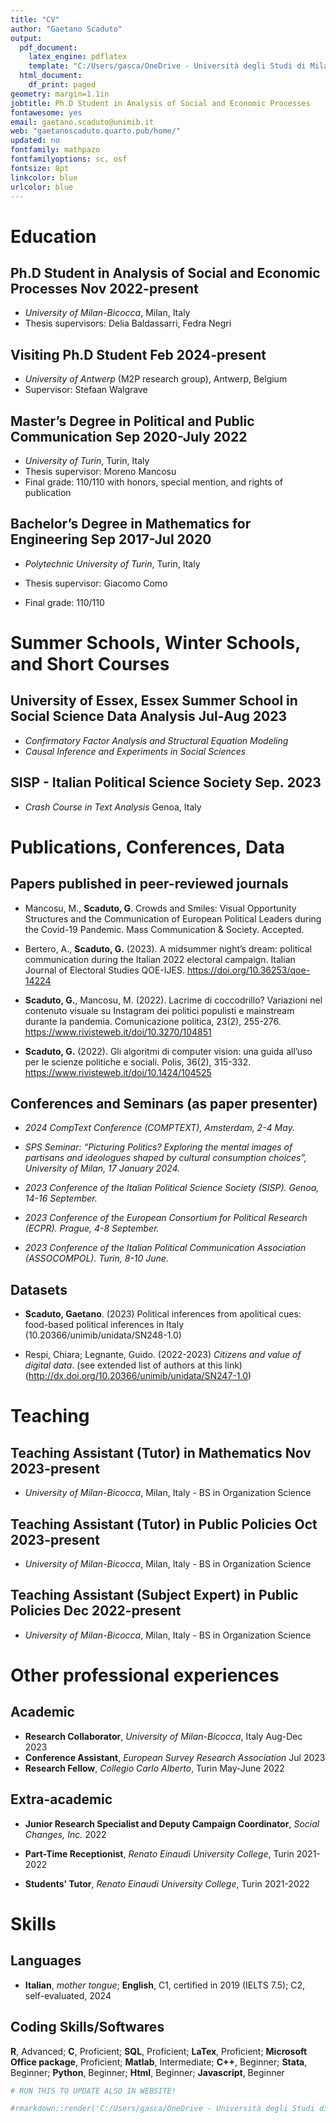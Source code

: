 ```yaml
---
title: "CV"
author: "Gaetano Scaduto"
output:
  pdf_document:
    latex_engine: pdflatex
    template: "C:/Users/gasca/OneDrive - Università degli Studi di Milano-Bicocca/Dottorato/CV/cv/svm-latex-cv.tex"
  html_document:
    df_print: paged
geometry: margin=1.1in
jobtitle: Ph.D Student in Analysis of Social and Economic Processes
fontawesome: yes
email: gaetano.scaduto@unimib.it
web: "gaetanoscaduto.quarto.pub/home/"
updated: no
fontfamily: mathpazo
fontfamilyoptions: sc, osf
fontsize: 8pt
linkcolor: blue
urlcolor: blue
---
```


<!-- -->

# **Education**

## Ph.D Student in Analysis of Social and Economic Processes \hfill Nov 2022-present

-   *University of Milan-Bicocca*, Milan, Italy
-   Thesis supervisors: Delia Baldassarri, Fedra Negri

## Visiting Ph.D Student \hfill Feb 2024-present

-   *University of Antwerp* (M2P research group), Antwerp, Belgium
-   Supervisor: Stefaan Walgrave

## Master's Degree in Political and Public Communication \hfill Sep 2020-July 2022

-   *University of Turin*, Turin, Italy
-   Thesis supervisor: Moreno Mancosu
-   Final grade: 110/110 with honors, special mention, and rights of publication

## Bachelor's Degree in Mathematics for Engineering \hfill Sep 2017-Jul 2020

-   *Polytechnic University of Turin*, Turin, Italy
-   Thesis supervisor: Giacomo Como
-   Final grade: 110/110

    \bigskip \hrule

# Summer Schools, Winter Schools, and Short Courses

## University of Essex, Essex Summer School in Social Science Data Analysis \hfill  Jul-Aug 2023

-   *Confirmatory Factor Analysis and Structural Equation Modeling*
-   *Causal Inference and Experiments in Social Sciences* 

## SISP - Italian Political Science Society \hfill  Sep. 2023

-   *Crash Course in Text Analysis* \hfill Genoa, Italy
    \bigskip \hrule

# Publications, Conferences, Data

## Papers published in peer-reviewed journals

-   Mancosu, M., **Scaduto, G**. Crowds and Smiles: Visual Opportunity Structures and the Communication of European Political Leaders during the Covid-19 Pandemic. Mass Communication & Society. Accepted.

-   Bertero, A., **Scaduto, G.** (2023). A midsummer night's dream: political communication during the Italian 2022 electoral campaign. Italian Journal of Electoral Studies QOE-IJES. <https://doi.org/10.36253/qoe-14224>

-   **Scaduto, G.**, Mancosu, M. (2022). Lacrime di coccodrillo? Variazioni nel contenuto visuale su Instagram dei politici populisti e mainstream durante la pandemia. Comunicazione politica, 23(2), 255-276. <https://www.rivisteweb.it/doi/10.3270/104851>

-   **Scaduto, G.** (2022). Gli algoritmi di computer vision: una guida all'uso per le scienze politiche e sociali. Polis, 36(2), 315-332. <https://www.rivisteweb.it/doi/10.1424/104525>

## Conferences and Seminars (as paper presenter)

-   *2024 CompText Conference (COMPTEXT), Amsterdam, 2-4 May.*

<!-- -->

-   *SPS Seminar: "Picturing Politics? Exploring the mental images of partisans and ideologues shaped by cultural consumption choices", University of Milan, 17 January 2024.*

<!-- -->

-   *2023 Conference of the Italian Political Science Society (SISP). Genoa, 14-16 September.*

<!-- -->

-   *2023 Conference of the European Consortium for Political Research (ECPR). Prague, 4-8 September.*

<!-- -->

-   *2023 Conference of the Italian Political Communication Association (ASSOCOMPOL). Turin, 8-10 June.*

<!-- -->

## Datasets

-   **Scaduto, Gaetano**. (2023) Political inferences from apolitical cues: food-based political inferences in Italy (10.20366/unimib/unidata/SN248-1.0)

-   Respi, Chiara; Legnante, Guido. (2022-2023) *Citizens and value of digital data*. (see extended list of authors at this link) (<http://dx.doi.org/10.20366/unimib/unidata/SN247-1.0>) 

\bigskip \hrule

# Teaching

## Teaching Assistant (Tutor) in Mathematics \hfill Nov 2023-present

-   *University of Milan-Bicocca*, Milan, Italy - BS in Organization Science

## Teaching Assistant (Tutor) in Public Policies \hfill Oct 2023-present

-   *University of Milan-Bicocca*, Milan, Italy - BS in Organization Science

## Teaching Assistant (Subject Expert) in Public Policies \hfill Dec 2022-present

-   *University of Milan-Bicocca*, Milan, Italy - BS in Organization Science

    \bigskip \hrule

# Other professional experiences

## Academic

-   **Research Collaborator**, *University of Milan-Bicocca*, Italy \hfill Aug-Dec 2023
-   **Conference Assistant**, *European Survey Research Association* \hfill Jul 2023
-   **Research Fellow**, *Collegio Carlo Alberto*, Turin \hfill May-June 2022

## Extra-academic

-   **Junior Research Specialist and Deputy Campaign Coordinator**, *Social Changes, Inc.* \hfill 2022
-   **Part-Time Receptionist**, *Renato Einaudi University College*, Turin \hfill 2021-2022
-   **Students' Tutor**, *Renato Einaudi University College*, Turin \hfill 2021-2022

    \bigskip \hrule

# Skills

## Languages

-   **Italian**, *mother tongue*; **English**, C1, certified in 2019 (IELTS 7.5); C2, self-evaluated, 2024

## Coding Skills/Softwares

**R**, Advanced; **C**, Proficient; **SQL**, Proficient; **LaTex**, Proficient; **Microsoft Office package**, Proficient; **Matlab**, Intermediate; **C++**, Beginner; **Stata**, Beginner; **Python**, Beginner; **Html**, Beginner; **Javascript**, Beginner

```r
# RUN THIS TO UPDATE ALSO IN WEBSITE!

#rmarkdown::render('C:/Users/gasca/OneDrive - Università degli Studi di Milano-Bicocca/Dottorato/CV/cv/cv_pdf/cv.Rmd', output_file = 'C:/Users/gasca/OneDrive - Università degli Studi di Milano-Bicocca/Dottorato/Website/cv.pdf')
```
